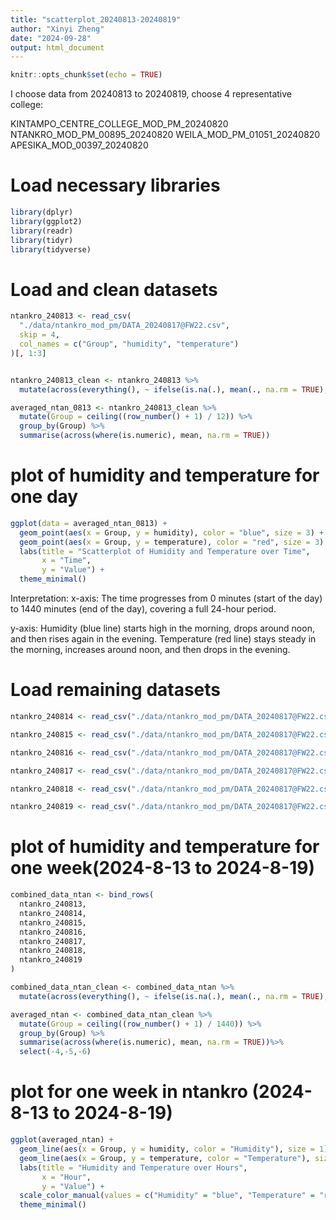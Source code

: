 ```yaml
---
title: "scatterplot_20240813-20240819"
author: "Xinyi Zheng"
date: "2024-09-28"
output: html_document
---
```


```r
knitr::opts_chunk$set(echo = TRUE)
```

I choose data from 20240813 to 20240819,
choose 4 representative college:

KINTAMPO_CENTRE_COLLEGE_MOD_PM_20240820
NTANKRO_MOD_PM_00895_20240820
WEILA_MOD_PM_01051_20240820
APESIKA_MOD_00397_20240820

# Load necessary libraries
```r
library(dplyr)
library(ggplot2)
library(readr)
library(tidyr)
library(tidyverse)
```

# Load and clean datasets

```r
ntankro_240813 <- read_csv(
  "./data/ntankro_mod_pm/DATA_20240817@FW22.csv", 
  skip = 4, 
  col_names = c("Group", "humidity", "temperature")
)[, 1:3]


ntankro_240813_clean <- ntankro_240813 %>%
  mutate(across(everything(), ~ ifelse(is.na(.), mean(., na.rm = TRUE), .)))

averaged_ntan_0813 <- ntankro_240813_clean %>%
  mutate(Group = ceiling((row_number() + 1) / 12)) %>%
  group_by(Group) %>%
  summarise(across(where(is.numeric), mean, na.rm = TRUE))

```

# plot of humidity and temperature for one day
```r
ggplot(data = averaged_ntan_0813) +
  geom_point(aes(x = Group, y = humidity), color = "blue", size = 3) + 
  geom_point(aes(x = Group, y = temperature), color = "red", size = 3) +
  labs(title = "Scatterplot of Humidity and Temperature over Time",
       x = "Time",
       y = "Value") +
  theme_minimal()
```

Interpretation:
x-axis:
The time progresses from 0 minutes (start of the day) to 1440 minutes (end of the day), covering a full 24-hour period.

y-axis:
Humidity (blue line) starts high in the morning, drops around noon, and then rises again in the evening.
Temperature (red line) stays steady in the morning, increases around noon, and then drops in the evening.

# Load remaining datasets
```r
ntankro_240814 <- read_csv("./data/ntankro_mod_pm/DATA_20240817@FW22.csv", skip = 4)[, 1:3]

ntankro_240815 <- read_csv("./data/ntankro_mod_pm/DATA_20240817@FW22.csv", skip = 4)[, 1:3]

ntankro_240816 <- read_csv("./data/ntankro_mod_pm/DATA_20240817@FW22.csv", skip = 4)[, 1:3]

ntankro_240817 <- read_csv("./data/ntankro_mod_pm/DATA_20240817@FW22.csv", skip = 4)[, 1:3]

ntankro_240818 <- read_csv("./data/ntankro_mod_pm/DATA_20240817@FW22.csv", skip = 4)[, 1:3]

ntankro_240819 <- read_csv("./data/ntankro_mod_pm/DATA_20240817@FW22.csv", skip = 4)[, 1:3]
```

# plot of humidity and temperature for one week(2024-8-13 to 2024-8-19)

```r
combined_data_ntan <- bind_rows(
  ntankro_240813,
  ntankro_240814,
  ntankro_240815,
  ntankro_240816,
  ntankro_240817,
  ntankro_240818,
  ntankro_240819
)

combined_data_ntan_clean <- combined_data_ntan %>%
  mutate(across(everything(), ~ ifelse(is.na(.), mean(., na.rm = TRUE), .)))

averaged_ntan <- combined_data_ntan_clean %>%
  mutate(Group = ceiling((row_number() + 1) / 1440)) %>%
  group_by(Group) %>%
  summarise(across(where(is.numeric), mean, na.rm = TRUE))%>%
  select(-4,-5,-6)


```

# plot for one week in ntankro (2024-8-13 to 2024-8-19)
```r
ggplot(averaged_ntan) +
  geom_line(aes(x = Group, y = humidity, color = "Humidity"), size = 1) +
  geom_line(aes(x = Group, y = temperature, color = "Temperature"), size = 1) +
  labs(title = "Humidity and Temperature over Hours",
       x = "Hour",
       y = "Value") +
  scale_color_manual(values = c("Humidity" = "blue", "Temperature" = "red")) +
  theme_minimal()
```



